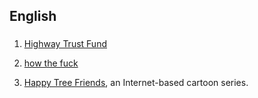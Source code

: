 ==English==

==={{initialism-old|en}}===
{{head|en}}

# {{context|US|lang=en}} [[w:Highway Trust Fund|Highway Trust Fund]]
# {{context|Australia|lang=en}} [[how the fuck]]
# {{context|US|lang=en}} [[w:Happy Tree Friends|Happy Tree Friends]], an Internet-based cartoon series.